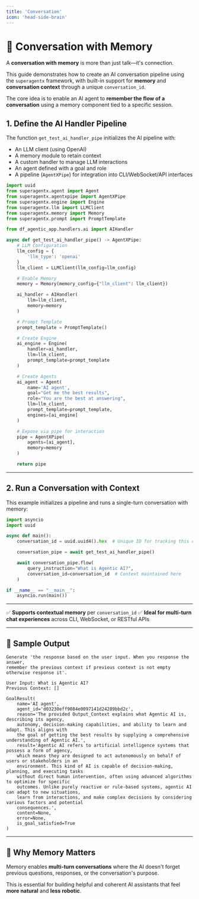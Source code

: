 ```yaml
---
title: 'Conversation'
icon: 'head-side-brain'
---
```


# 🧠 Conversation with Memory

A **conversation with memory** is more than just talk—it's connection.

This guide demonstrates how to create an AI conversation pipeline using the `superagentx` framework, with built-in support for **memory** and **conversation context** through a unique `conversation_id`.

The core idea is to enable an AI agent to **remember the flow of a conversation** using a memory component tied to a specific session.

## 1. Define the AI Handler Pipeline

The function `get_test_ai_handler_pipe` initializes the AI pipeline with:

- An LLM client (using OpenAI)
- A memory module to retain context
- A custom handler to manage LLM interactions
- An agent defined with a goal and role
- A pipeline (`AgentXPipe`) for integration into CLI/WebSocket/API interfaces

```python
import uuid
from superagentx.agent import Agent
from superagentx.agentxpipe import AgentXPipe
from superagentx.engine import Engine
from superagentx.llm import LLMClient
from superagentx.memory import Memory
from superagentx.prompt import PromptTemplate

from df_agentic_app.handlers.ai import AIHandler

async def get_test_ai_handler_pipe() -> AgentXPipe:
    # LLM Configuration
    llm_config = {
        'llm_type': 'openai'
    }
    llm_client = LLMClient(llm_config=llm_config)

    # Enable Memory
    memory = Memory(memory_config={"llm_client": llm_client})

    ai_handler = AIHandler(
        llm=llm_client,
        memory=memory
    )

    # Prompt Template
    prompt_template = PromptTemplate()

    # Create Engine
    ai_engine = Engine(
        handler=ai_handler,
        llm=llm_client,
        prompt_template=prompt_template
    )

    # Create Agents
    ai_agent = Agent(
        name='AI agent',
        goal="Get me the best results",
        role="You are the best at answering",
        llm=llm_client,
        prompt_template=prompt_template,
        engines=[ai_engine]
    )

    # Expose via pipe for interaction
    pipe = AgentXPipe(
        agents=[ai_agent],
        memory=memory
    )

    return pipe
```

---

## 2. Run a Conversation with Context

This example initializes a pipeline and runs a single-turn conversation with memory:

```python
import asyncio
import uuid

async def main():
    conversation_id = uuid.uuid4().hex  # Unique ID for tracking this conversation

    conversation_pipe = await get_test_ai_handler_pipe()

    await conversation_pipe.flow(
        query_instruction="What is Agentic AI?",
        conversation_id=conversation_id  # Context maintained here
    )

if __name__ == "__main__":
    asyncio.run(main())
```

---

✅ **Supports contextual memory** per `conversation_id`
✅ **Ideal for multi-turn chat experiences** across CLI, WebSocket, or RESTful APIs

---

## 💪 Sample Output

```shell
Generate 'the response based on the user input. When you response the answer,
remember the previous context if previous context is not empty otherwise response it'.

User Input: What is Agentic AI?
Previous Context: []

GoalResult(
    name='AI agent',
    agent_id='d03230eff9084e0097141d24289bbd2c',
    reason='The provided Output_Context explains what Agentic AI is, describing its agency,
    autonomy, decision-making capabilities, and ability to learn and adapt. This aligns with
    the goal of getting the best results by supplying a comprehensive understanding of Agentic AI.',
    result='Agentic AI refers to artificial intelligence systems that possess a form of agency,
    which means they are designed to act autonomously on behalf of users or stakeholders in an
    environment. This kind of AI is capable of decision-making, planning, and executing tasks
    without direct human intervention, often using advanced algorithms to optimize for specific
    outcomes. Unlike purely reactive or rule-based systems, agentic AI can adapt to new situations,
    learn from interactions, and make complex decisions by considering various factors and potential
    consequences.',
    content=None,
    error=None,
    is_goal_satisfied=True
)
```

---

## 🧠 Why Memory Matters

Memory enables **multi-turn conversations** where the AI doesn't forget previous questions, responses, or the conversation's purpose.

This is essential for building helpful and coherent AI assistants that feel **more natural** and **less robotic**.

